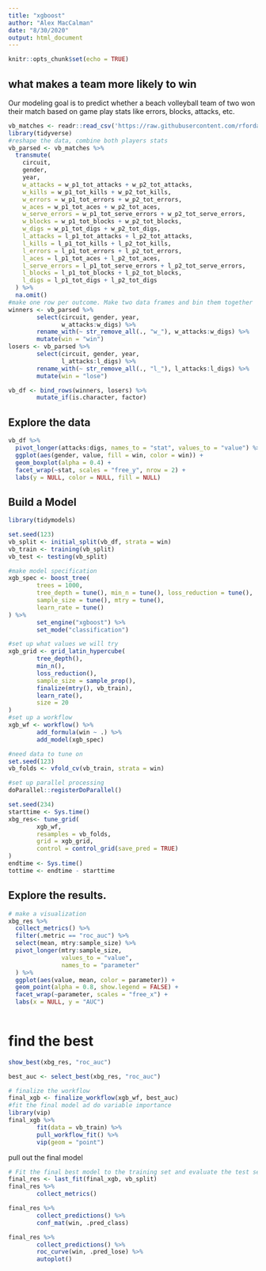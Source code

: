 ```yaml
---
title: "xgboost"
author: "Alex MacCalman"
date: "8/30/2020"
output: html_document
---
```


```r
knitr::opts_chunk$set(echo = TRUE)
```
## what makes a team more likely to win
Our modeling goal is to predict whether a beach volleyball team of two won their match based on game play stats like errors, blocks, attacks, etc.  
```r
vb_matches <- readr::read_csv('https://raw.githubusercontent.com/rfordatascience/tidytuesday/master/data/2020/2020-05-19/vb_matches.csv', guess_max = 76000)
library(tidyverse)
#reshape the data, combine both players stats
vb_parsed <- vb_matches %>%
  transmute(
    circuit,
    gender,
    year,
    w_attacks = w_p1_tot_attacks + w_p2_tot_attacks,
    w_kills = w_p1_tot_kills + w_p2_tot_kills,
    w_errors = w_p1_tot_errors + w_p2_tot_errors,
    w_aces = w_p1_tot_aces + w_p2_tot_aces,
    w_serve_errors = w_p1_tot_serve_errors + w_p2_tot_serve_errors,
    w_blocks = w_p1_tot_blocks + w_p2_tot_blocks,
    w_digs = w_p1_tot_digs + w_p2_tot_digs,
    l_attacks = l_p1_tot_attacks + l_p2_tot_attacks,
    l_kills = l_p1_tot_kills + l_p2_tot_kills,
    l_errors = l_p1_tot_errors + l_p2_tot_errors,
    l_aces = l_p1_tot_aces + l_p2_tot_aces,
    l_serve_errors = l_p1_tot_serve_errors + l_p2_tot_serve_errors,
    l_blocks = l_p1_tot_blocks + l_p2_tot_blocks,
    l_digs = l_p1_tot_digs + l_p2_tot_digs
  ) %>%
  na.omit()
#make one row per outcome. Make two data frames and bin them together
winners <- vb_parsed %>% 
        select(circuit, gender, year,
               w_attacks:w_digs) %>% 
        rename_with(~ str_remove_all(., "w_"), w_attacks:w_digs) %>% 
        mutate(win = "win")
losers <- vb_parsed %>% 
        select(circuit, gender, year,
               l_attacks:l_digs) %>% 
        rename_with(~ str_remove_all(., "l_"), l_attacks:l_digs) %>% 
        mutate(win = "lose")

vb_df <- bind_rows(winners, losers) %>% 
        mutate_if(is.character, factor)
```
## Explore the data  
```r
vb_df %>%
  pivot_longer(attacks:digs, names_to = "stat", values_to = "value") %>%
  ggplot(aes(gender, value, fill = win, color = win)) +
  geom_boxplot(alpha = 0.4) +
  facet_wrap(~stat, scales = "free_y", nrow = 2) +
  labs(y = NULL, color = NULL, fill = NULL)
```
## Build a Model
```r
library(tidymodels)

set.seed(123)
vb_split <- initial_split(vb_df, strata = win)
vb_train <- training(vb_split)
vb_test <- testing(vb_split)

#make model specification
xgb_spec <- boost_tree(
        trees = 1000,
        tree_depth = tune(), min_n = tune(), loss_reduction = tune(),
        sample_size = tune(), mtry = tune(),
        learn_rate = tune()
) %>% 
        set_engine("xgboost") %>% 
        set_mode("classification")

#set up what values we will try
xgb_grid <- grid_latin_hypercube(
        tree_depth(),
        min_n(),
        loss_reduction(),
        sample_size = sample_prop(), 
        finalize(mtry(), vb_train),
        learn_rate(),
        size = 20
)
#set up a workflow
xgb_wf <- workflow() %>% 
        add_formula(win ~ .) %>% 
        add_model(xgb_spec)

#need data to tune on
set.seed(123)
vb_folds <- vfold_cv(vb_train, strata = win)

#set up parallel processing
doParallel::registerDoParallel()

set.seed(234)
starttime <- Sys.time()
xbg_res<- tune_grid(
        xgb_wf,
        resamples = vb_folds,
        grid = xgb_grid,
        control = control_grid(save_pred = TRUE)
)
endtime <- Sys.time()
tottime <- endtime - starttime
```
## Explore the results.  
```r
# make a visualization
xbg_res %>%
  collect_metrics() %>%
  filter(.metric == "roc_auc") %>%
  select(mean, mtry:sample_size) %>%
  pivot_longer(mtry:sample_size,
               values_to = "value",
               names_to = "parameter"
  ) %>%
  ggplot(aes(value, mean, color = parameter)) +
  geom_point(alpha = 0.8, show.legend = FALSE) +
  facet_wrap(~parameter, scales = "free_x") +
  labs(x = NULL, y = "AUC")
    
```
# find the best
```r
show_best(xbg_res, "roc_auc")

best_auc <- select_best(xbg_res, "roc_auc")

# finalize the workflow
final_xgb <- finalize_workflow(xgb_wf, best_auc)
#fit the final model ad do variable importance
library(vip)
final_xgb %>% 
        fit(data = vb_train) %>% 
        pull_workflow_fit() %>% 
        vip(geom = "point")
```
pull out the final model
```r
# Fit the final best model to the training set and evaluate the test set
final_res <- last_fit(final_xgb, vb_split)
final_res %>% 
        collect_metrics()

final_res %>% 
        collect_predictions() %>% 
        conf_mat(win, .pred_class)

final_res %>% 
        collect_predictions() %>% 
        roc_curve(win, .pred_lose) %>% 
        autoplot()


```


